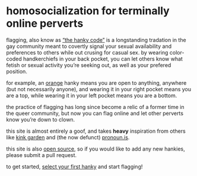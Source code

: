

# homo&shy;socialization for terminally online perverts

<DropCap>f</DropCap>lagging, also know as [&ldquo;the hanky
code&rdquo;](https://en.wikipedia.org/wiki/Handkerchief_code) is a longstanding
tradation in the gay community meant to covertly signal your sexual availability
and preferences to others while out crusing for casual sex. by wearing
color-coded handkerchiefs in your back pocket, you can let others know what
fetish or sexual activity you&rsquo;re seeking out, as well as your prefered position.

for example, an [orange](/h/orange) hanky means you are open to anything, anywhere (but not necessarily anyone), and wearing it in your right pocket means you are a top, while wearing it in your left pocket means you are a bottom.

the practice of flagging has long since become a relic of a former time in the queer community, but now you can flag online and let other perverts know you&rsquo;re down to clown.

this site is almost entirely a goof, and takes **heavy** inspiration from others like [kink garden](https://kink.garden) and (the now defunct) [pronoun.is](https://github.com/witch-house/pronoun.is).

this site is also [open source](https://github.com/thedoomshine/flagging), so if you would like to add any new hankies, please submit a pull request.

to get started, [select your first hanky](/p) and start flagging!
